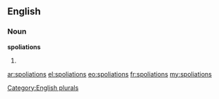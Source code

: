 ==English==

===Noun===
'''spoliations'''

# {{plural of|[[spoliation]]}}

[[Category:English plurals]]

[[ar:spoliations]]
[[el:spoliations]]
[[eo:spoliations]]
[[fr:spoliations]]
[[my:spoliations]]